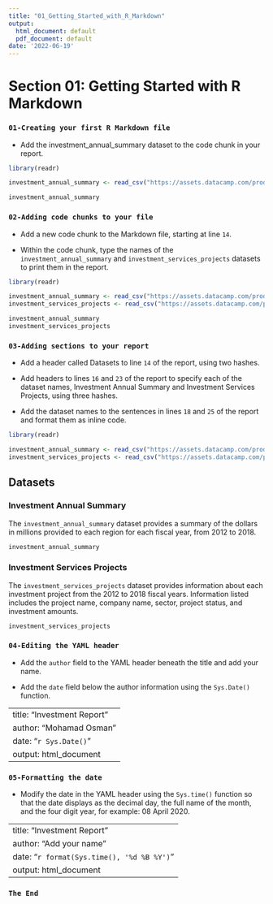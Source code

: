 ```yaml
---
title: "01_Getting_Started_with_R_Markdown"
output:
  html_document: default
  pdf_document: default
date: '2022-06-19'
---
```


# Section 01: **Getting Started with R Markdown**

### `01-Creating your first R Markdown file`

-   Add the investment_annual_summary dataset to the code chunk in your report.

```r
library(readr)

investment_annual_summary <- read_csv("https://assets.datacamp.com/production/repositories/5756/datasets/d0251f26117bbcf0ea96ac276555b9003f4f7372/investment_annual_summary.csv")
```

```r
investment_annual_summary
```

### `02-Adding code chunks to your file`

-   Add a new code chunk to the Markdown file, starting at line `14`.

-   Within the code chunk, type the names of the `investment_annual_summary` and `investment_services_projects` datasets to print them in the report.

```r
library(readr)

investment_annual_summary <- read_csv("https://assets.datacamp.com/production/repositories/5756/datasets/d0251f26117bbcf0ea96ac276555b9003f4f7372/investment_annual_summary.csv")
investment_services_projects <- read_csv("https://assets.datacamp.com/production/repositories/5756/datasets/78b002735b6f620df7f2767e63b76aaca317bf8d/investment_services_projects.csv")
```

```r
investment_annual_summary
investment_services_projects
```

### **`03-Adding sections to your report`**

-   Add a header called Datasets to line `14` of the report, using two hashes.

-   Add headers to lines `16` and `23` of the report to specify each of the dataset names, Investment Annual Summary and Investment Services Projects, using three hashes.

-   Add the dataset names to the sentences in lines `18` and `25` of the report and format them as inline code.

```r
library(readr)

investment_annual_summary <- read_csv("https://assets.datacamp.com/production/repositories/5756/datasets/d0251f26117bbcf0ea96ac276555b9003f4f7372/investment_annual_summary.csv")
investment_services_projects <- read_csv("https://assets.datacamp.com/production/repositories/5756/datasets/78b002735b6f620df7f2767e63b76aaca317bf8d/investment_services_projects.csv")
```

## Datasets

### Investment Annual Summary

The `investment_annual_summary` dataset provides a summary of the dollars in millions provided to each region for each fiscal year, from 2012 to 2018.

```r
investment_annual_summary
```

### Investment Services Projects

The `investment_services_projects` dataset provides information about each investment project from the 2012 to 2018 fiscal years. Information listed includes the project name, company name, sector, project status, and investment amounts.

```r
investment_services_projects 
```

### **`04-Editing the YAML header`**

-   Add the `author` field to the YAML header beneath the title and add your name.

-   Add the `date` field below the author information using the `Sys.Date()` function.

---
title: "Investment Report"
author: "Mohamad Osman"
date: "`r Sys.Date()`"
output: html_document
---

### **`05-Formatting the date`**

-   Modify the date in the YAML header using the `Sys.time()` function so that the date displays as the decimal day, the full name of the month, and the four digit year, for example: 08 April 2020.

---
title: "Investment Report"
author: "Add your name"
date: "`r format(Sys.time(), '%d %B %Y')`"
output: html_document
---

### `The End`
